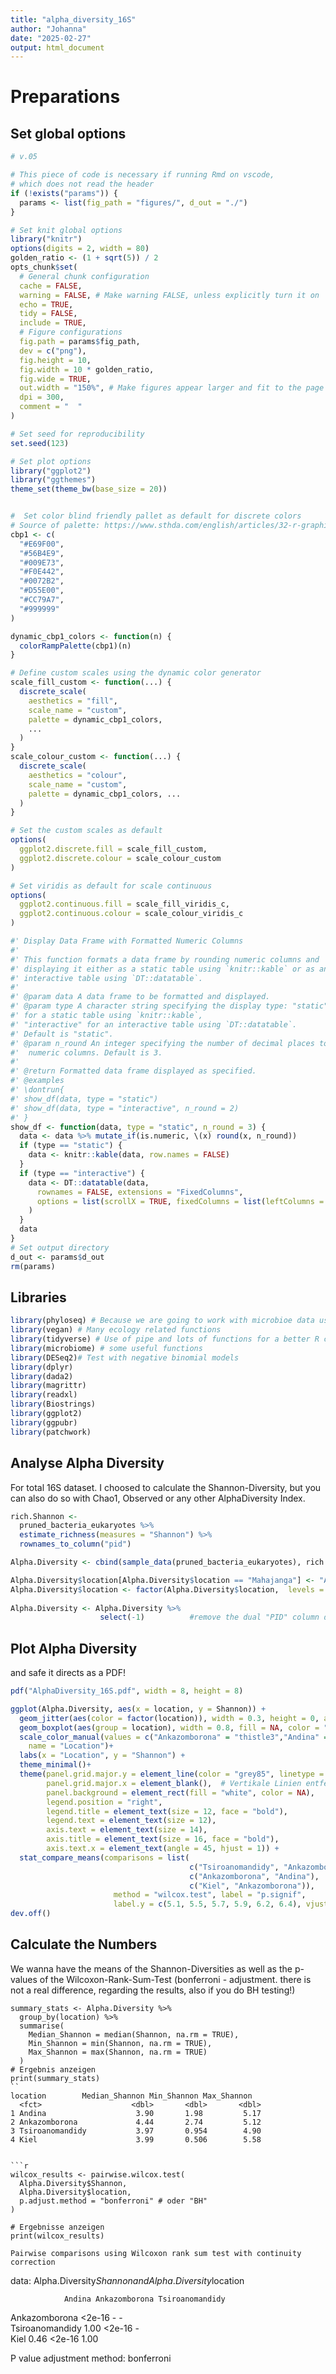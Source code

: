 ```yaml
---
title: "alpha_diversity_16S"
author: "Johanna"
date: "2025-02-27"
output: html_document
---
```


# Preparations

## Set global options

```r
# v.05

# This piece of code is necessary if running Rmd on vscode,
# which does not read the header
if (!exists("params")) {
  params <- list(fig_path = "figures/", d_out = "./")
}

# Set knit global options
library("knitr")
options(digits = 2, width = 80)
golden_ratio <- (1 + sqrt(5)) / 2
opts_chunk$set(
  # General chunk configuration
  cache = FALSE,
  warning = FALSE, # Make warning FALSE, unless explicitly turn it on
  echo = TRUE,
  tidy = FALSE,
  include = TRUE,
  # Figure configurations
  fig.path = params$fig_path,
  dev = c("png"),
  fig.height = 10,
  fig.width = 10 * golden_ratio,
  fig.wide = TRUE,
  out.width = "150%", # Make figures appear larger and fit to the page width
  dpi = 300,
  comment = "  "
)

# Set seed for reproducibility
set.seed(123)

# Set plot options
library("ggplot2")
library("ggthemes")
theme_set(theme_bw(base_size = 20))


#  Set color blind friendly pallet as default for discrete colors
# Source of palette: https://www.sthda.com/english/articles/32-r-graphics-essentials/125-ggplot-cheat-sheet-for-great-customization #nolint
cbp1 <- c(
  "#E69F00",
  "#56B4E9",
  "#009E73",
  "#F0E442",
  "#0072B2",
  "#D55E00",
  "#CC79A7",
  "#999999"
)

dynamic_cbp1_colors <- function(n) {
  colorRampPalette(cbp1)(n)
}

# Define custom scales using the dynamic color generator
scale_fill_custom <- function(...) {
  discrete_scale(
    aesthetics = "fill",
    scale_name = "custom",
    palette = dynamic_cbp1_colors,
    ...
  )
}
scale_colour_custom <- function(...) {
  discrete_scale(
    aesthetics = "colour",
    scale_name = "custom",
    palette = dynamic_cbp1_colors, ...
  )
}

# Set the custom scales as default
options(
  ggplot2.discrete.fill = scale_fill_custom,
  ggplot2.discrete.colour = scale_colour_custom
)

# Set viridis as default for scale continuous
options(
  ggplot2.continuous.fill = scale_fill_viridis_c,
  ggplot2.continuous.colour = scale_colour_viridis_c
)

#' Display Data Frame with Formatted Numeric Columns
#'
#' This function formats a data frame by rounding numeric columns and
#' displaying it either as a static table using `knitr::kable` or as an
#' interactive table using `DT::datatable`.
#'
#' @param data A data frame to be formatted and displayed.
#' @param type A character string specifying the display type: "static"
#' for a static table using `knitr::kable`,
#' "interactive" for an interactive table using `DT::datatable`.
#' Default is "static".
#' @param n_round An integer specifying the number of decimal places to round
#'  numeric columns. Default is 3.
#'
#' @return Formatted data frame displayed as specified.
#' @examples
#' \dontrun{
#' show_df(data, type = "static")
#' show_df(data, type = "interactive", n_round = 2)
#' }
show_df <- function(data, type = "static", n_round = 3) {
  data <- data %>% mutate_if(is.numeric, \(x) round(x, n_round))
  if (type == "static") {
    data <- knitr::kable(data, row.names = FALSE)
  }
  if (type == "interactive") {
    data <- DT::datatable(data,
      rownames = FALSE, extensions = "FixedColumns",
      options = list(scrollX = TRUE, fixedColumns = list(leftColumns = 1))
    )
  }
  data
}
# Set output directory
d_out <- params$d_out
rm(params)
```

## Libraries
```r
library(phyloseq) # Because we are going to work with microbioe data using phyloseq object
library(vegan) # Many ecology related functions
library(tidyverse) # Use of pipe and lots of functions for a better R coding
library(microbiome) # some useful functions
library(DESeq2)# Test with negative binomial models
library(dplyr) 
library(dada2)
library(magrittr)
library(readxl)
library(Biostrings)
library(ggplot2)
library(ggpubr)
library(patchwork)
````

## Analyse Alpha Diversity 
For total 16S dataset. I choosed to calculate the Shannon-Diversity, but you can also do so with Chao1, Observed or any other AlphaDiversity Index. 
```r
rich.Shannon <- 
  pruned_bacteria_eukaryotes %>%
  estimate_richness(measures = "Shannon") %>% 
  rownames_to_column("pid")

Alpha.Diversity <- cbind(sample_data(pruned_bacteria_eukaryotes), rich.Shannon)

Alpha.Diversity$location[Alpha.Diversity$location == "Mahajanga"] <- "Ankazomborona" #Its Mahajanga_Ankazomborona, but I use Ankazomborona, cause this is more accurate for the desribtion of the location
Alpha.Diversity$location <- factor(Alpha.Diversity$location,  levels = c( "Andina", "Ankazomborona", "Tsiroanomandidy","Kiel")) #ggplot needs a factor 
  
Alpha.Diversity <- Alpha.Diversity %>%
                    select(-1)          #remove the dual "PID" column due to the cbind before 
```
## Plot Alpha Diversity
and safe it directs as a PDF! 
```r
pdf("AlphaDiversity_16S.pdf", width = 8, height = 8) 

ggplot(Alpha.Diversity, aes(x = location, y = Shannon)) +
  geom_jitter(aes(color = factor(location)), width = 0.3, height = 0, alpha = 1, size = 2)+
  geom_boxplot(aes(group = location), width = 0.8, fill = NA, color = "black", size = 1.2) +
  scale_color_manual(values = c("Ankazomborona" = "thistle3","Andina" = "thistle2", "Kiel" = "#706c70", "Tsiroanomandidy" = "thistle4"),
    name = "Location")+
  labs(x = "Location", y = "Shannon") + 
  theme_minimal()+
  theme(panel.grid.major.y = element_line(color = "grey85", linetype = "dashed", size = 0.5),  # Dezente horizontale Linien
        panel.grid.major.x = element_blank(),  # Vertikale Linien entfernen
        panel.background = element_rect(fill = "white", color = NA),
        legend.position = "right",
        legend.title = element_text(size = 12, face = "bold"),
        legend.text = element_text(size = 12),
        axis.text = element_text(size = 14),        
        axis.title = element_text(size = 16, face = "bold"),
        axis.text.x = element_text(angle = 45, hjust = 1)) + 
  stat_compare_means(comparisons = list(
                                        c("Tsiroanomandidy", "Ankazomborona"), 
                                        c("Ankazomborona", "Andina"), 
                                        c("Kiel", "Ankazomborona")), 
                       method = "wilcox.test", label = "p.signif", 
                       label.y = c(5.1, 5.5, 5.7, 5.9, 6.2, 6.4), vjust = 0.3)
dev.off()
```

## Calculate the Numbers
We wanna have the means of the Shannon-Diversities as well as the p-values of the Wilcoxon-Rank-Sum-Test (bonferroni - adjustment. there is not a real difference, regarding the results, also if you do BH testing!)
```
summary_stats <- Alpha.Diversity %>%
  group_by(location) %>%
  summarise(
    Median_Shannon = median(Shannon, na.rm = TRUE),
    Min_Shannon = min(Shannon, na.rm = TRUE),
    Max_Shannon = max(Shannon, na.rm = TRUE)
  )
# Ergebnis anzeigen
print(summary_stats)
``
location        Median_Shannon Min_Shannon Max_Shannon
  <fct>                    <dbl>       <dbl>       <dbl>
1 Andina                    3.90       1.98         5.17
2 Ankazomborona             4.44       2.74         5.12
3 Tsiroanomandidy           3.97       0.954        4.90
4 Kiel                      3.99       0.506        5.58


```r
wilcox_results <- pairwise.wilcox.test(
  Alpha.Diversity$Shannon, 
  Alpha.Diversity$location, 
  p.adjust.method = "bonferroni" # oder "BH"
)

# Ergebnisse anzeigen
print(wilcox_results)
````
	Pairwise comparisons using Wilcoxon rank sum test with continuity correction 

data:  Alpha.Diversity$Shannon and Alpha.Diversity$location 

                Andina Ankazomborona Tsiroanomandidy
Ankazomborona   <2e-16 -             -              
Tsiroanomandidy 1.00   <2e-16        -              
Kiel            0.46   <2e-16        1.00           

P value adjustment method: bonferroni 

